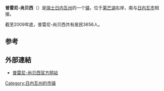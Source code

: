 {{瑞士市镇信息框
 | 市镇名称		= 普雷尼-尚贝西
 | 原文名称             = Pregny-Chambésy
 | 图片 = Le hameau de Chambésy-Dessous (4).jpg
 | 纹章 = PregnyChambesy-coat of arms.svg
 | 语言                   = [[法语|法语]]
 | 所属州               = 日内瓦州
 | 所属区               = 无
 | lat_d=46|lat_m=15|lat_NS=N|long_d=6|long_m=08|long_EW=E
 | 邮政编码		= 1292
 | 市镇代码        	= 6634
 | 面积                 = 3.25
 | 平均海拔        =  449
 | 人口               = 3656<small>（2009年12月资料）</small>
 | 主页  		= www.pregny-chambesy.ch
 | 市镇长           = Philippe Schwarm <ref>{{fr}}[http://www.pregny-chambesy.ch/fr/politique/conseiladministratif/ Conseil administratif] Commune de Pregny-Chambésy</ref>
 | 相邻市镇             = [[贝勒维|贝勒维]]、[[科洛尼|科洛尼]]、[[日内瓦|日内瓦]]、<br>[[勒格朗萨孔内|勒格朗萨孔内]]
 | 友好城市             = 
 | 地图文件 = Karte Gemeinde Pregny-Chambésy 2007.png
|}}
'''普雷尼-尚贝西'''（{{lang-fr|Pregny-Chambésy}}）是[[瑞士|瑞士]][[日内瓦州|日内瓦州]]的一个[[瑞士的市镇|镇]]，位于[[莱芒湖|莱芒湖]]右岸，南与[[日内瓦|日内瓦市]]相接。

截至2009年底，普雷尼-尚贝西共有居民3656人。

==参考==
{{reflist}}

==外部連結==
*{{fr}}[http://www.pregny-chambesy.ch 普雷尼-尚贝西官方网站] {{Wayback|url=http://www.pregny-chambesy.ch/ |date=20070706125745 }}

{{日内瓦州行政区划}}
{{DEFAULTSORT:Pregny-Chambésy}}
[[Category:日内瓦州的市镇|Category:日内瓦州的市镇]]